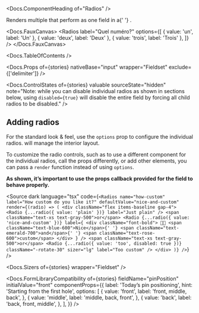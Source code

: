 


<Meta of={stories} />

<Docs.ComponentHeading of="Radios" />

<div>
  Renders multiple <Docs of="Radio" /> that perform as one field in a{' '}
  <Docs of="Fieldset" />.
</div>

<Docs.FauxCanvas>
  <Radios
    label="Quel numéro?"
    options={[
      { value: 'un', label: 'Un' },
      { value: 'deux', label: 'Deux' },
      { value: 'trois', label: 'Trois' },
    ]}
  />
</Docs.FauxCanvas>

<Docs.TableOfContents />

<Docs.Props
  of={stories}
  nativeBase="input"
  wrapper="Fieldset"
  exclude={['delimiter']}
/>

<Docs.ControlStates
  of={stories}
  valuable
  sourceState="hidden"
  note="Note: while you can disable individual radios as shown in sections below, using `disabled={true}` will disable the entire field by forcing all child radios to be disabled."
/>

## Adding radios

For the standard look & feel, use the `options` prop to configure the individual
radios. <Docs of="Radios" /> will manage the interior layout.

<Canvas of={stories.standardLayout} sourceState="shown" />

To customize the radio controls, such as to use a different component for the
individual radios, call the props differently, or add other elements, you can
pass a `render` function instead of using `options`.

<strong>
  As shown, it’s important to use the props callback provided for the field to
  behave properly.
</strong>

<Canvas of={stories.customLayout} sourceState="none" />

<Source
  dark
  language="tsx"
  code={`
    <Radios
      name="how-custom"
      label="How custom do you like it?"
      defaultValue="nice-and-custom"
      render={(radio) => (
        <div className="flex items-baseline gap-4">
          <Radio {...radio({ value: 'plain' })} label="Just plain" />
          <span className="text-xs text-gray-500">or</span>
          <Radio
            {...radio({ value: 'nice-and-custom' })}
            label={
              <div className="font-bold">
                👨‍🎨 <span className="text-blue-600">Nice</span>{' '}
                <span className="text-emerald-700">and</span>{' '}
                <span className="text-rose-600">custom</span>
              </div>
            }
          />
          <span className="text-xs text-gray-500">or</span>
          <Radio
            {...radio({ value: 'too', disabled: true })}
            className="-rotate-30"
            sizer="lg"
            label="Too custom"
          />
        </div>
      )}
    />
  `}
/>

<Docs.Sizers of={stories} wrapper="Fieldset" />

<Docs.FormLibraryCompatibility
  of={stories}
  fieldName="pinPosition"
  initialValue="front"
  componentProps={{
    label: 'Today’s pin positioning',
    hint: 'Starting from the first hole',
    options: [
      {
        value: 'front',
        label: 'front, middle, back',
      },
      {
        value: 'middle',
        label: 'middle, back, front',
      },
      {
        value: 'back',
        label: 'back, front, middle',
      },
    ],
  }}
/>
